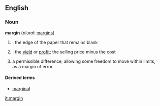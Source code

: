 ==English==
===Noun===
'''margin'''  (''plural:'' [[margins]])

#{{cattag|Printing}}: the edge of the paper that remains blank
#{{cattag|Finance}}: the [[yield]] or [[profit]]; the selling price minus the cost
#a permissible difference; allowing some freedom to move within limits, as a margin of error

====Derived terms====
*[[marginal]]

[[it:margin]]